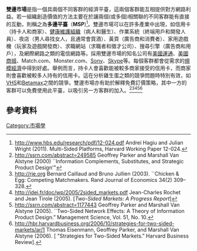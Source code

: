 '''雙邊市場'''是指一個具兩個不同客群的經濟平臺，這兩個客群能互相提供對方網路利益。若一組織創造價值的方法主要在於讓兩個(或多個)相關聯的不同客群能有直接的互動，則稱之為'''多邊平臺'''（'''MSP''')<ref>http://www.hbs.edu/research/pdf/12-024.pdf {{Wayback|url=http://www.hbs.edu/research/pdf/12-024.pdf |date=20111112093216 }} Andrei Hagiu and Julian Wright (2011). Multi-Sided Platforms, Harvard Working Paper 12-024.</ref>。雙邊市場可以在許多產業中出現，如信用卡（持卡人和商家）、[[健康維護組織|健康維護組織]]（病人和醫生）、作業系統（終端用戶和開發人員）、夜店（男人尋找女人，且通常會買酒）、黃頁（廣告商和消費者）、家用遊戲機（玩家及遊戲開發商）、求職網站（求職者和徵才公司）、搜尋引擎（廣告商和用戶），及網際網路之類的電信網路等。採用雙邊市場的知名公司有[[美國運通|美國運通]]、[[美國商城|美國商城]]、Match.com、Monster.com、[[Sony|Sony]]、[[Skype|Skype]]等。每個客群都會從需求的[[規模經濟|規模經濟]]中得到好處。舉例而言，持卡人會喜歡能被較多商家接受的信用卡，而商家則會喜歡被較多人持有的信用卡。這在分析雞生蛋之類的競爭問題時特別有效，如[[VHS|VHS]]和[[Betamax|Betamax]]之間的競爭。雙邊市場亦有助於解釋免費訂價策略，其中一方的客群可以免費使用此平臺，以吸引另一方客群的加入。<ref>http://ssrn.com/abstract=249585 {{Wayback|url=http://ssrn.com/abstract=249585 |date=20200610123240 }} Geoffrey Parker and Marshall Van Alstyne (2000) ``Information Complements, Substitutes, and Strategic Product Design'"</ref><ref>http://rje.org {{Wayback|url=http://rje.org/ |date=20201111204505 }} Bernard Caillaud and Bruno Jullien (2003). ``Chicken & Egg: Competing Matchmakers. Rand Journal of Economics 34(2) 309–328.</ref><ref>http://idei.fr/doc/wp/2005/2sided_markets.pdf {{Wayback|url=http://idei.fr/doc/wp/2005/2sided_markets.pdf |date=20111109041851 }}  Jean-Charles Rochet and Jean Tirole (2005). [''Two-Sided Markets: A Progress Report'']</ref><ref>http://ssrn.com/abstract=1177443 Geoffrey Parker and Marshall Van Alstyne (2005).  ``Two-Sided Network Effects: A Theory of Information Product Design.” Management Science, Vol. 51, No. 10.</ref><ref name="test">http://hbr.harvardbusiness.org/2006/10/strategies-for-two-sided-markets/ar/1 {{Wayback|url=http://hbr.harvardbusiness.org/2006/10/strategies-for-two-sided-markets/ar/1 |date=20180925200632 }} Thomas Eisenmann, Geoffrey Parker, and Marshall Van Alstyne (2006). [ "Strategies for Two-Sided Markets.” Harvard Business Review].</ref>

==參考資料==
<references />

[[Category:市場學|Category:市場學]]